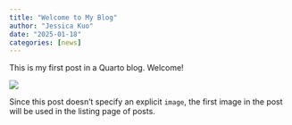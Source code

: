 ```yaml
---
title: "Welcome to My Blog"
author: "Jessica Kuo"
date: "2025-01-18"
categories: [news]
---
```


This is my first post in a Quarto blog. Welcome!

![](thumbnail.jpg)

Since this post doesn't specify an explicit `image`, the first image in the post will be used in the listing page of posts.
